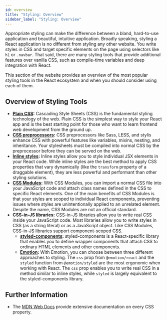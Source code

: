 ```yaml
---
id: overview
title: "Styling: Overview"
sidebar_label: "Styling: Overview"
---
```


Appropriate styling can make the difference between a bland, hard-to-use application and beautiful, intuitive application. Broadly speaking, styling a React application is no different from styling any other website. You write styles in CSS and target specific elements on the page using selectors like `h1` or `.navbar`. That said, there are many styling tools that provide additional features over vanilla CSS, such as compile-time variables and deep integration with React.

This section of the website provides an overview of the most popular styling tools in the React ecosystem and when you should consider using each of them.

## Overview of Styling Tools

- **[Plain CSS](./plain-css.mdx):** Cascading Style Sheets (CSS) is the fundamental styling technology of the web. Plain CSS is the simplest way to style your React app and is the best starting point for those who want to learn frontend web development from the ground up.
- **[CSS preprocessors](./css-preprocessors.mdx):** CSS preprocessors like Sass, LESS, and stylis enhance CSS with powerful features like variables, mixins, nesting, and inheritance. Your stylesheets must be compiled into normal CSS by the preprocessor before they can be served on the web.
- **[Inline styles](./inline-styles.mdx):** Inline styles allow you to style individual JSX elements in your React code. While inline styles are the best method to apply CSS properties that vary dynamically (like the `transform` property of a draggable element), they are less powerful and performant than other styling solutions.
- **[CSS Modules](./css-modules):** With CSS Modules, you can import a normal CSS file into your JavaScript code and attach class names defined in the CSS to specific React elements. One of the main benefits of CSS Modules is that your styles are scoped to individual React components, preventing issues where styles are unintentionally applied to an unrelated element. Despite the name, CSS Modules are not an official standard.
- **CSS-in-JS libraries:** CSS-in-JS libraries allow you to write real CSS inside your JavaScript code. Most libraries allow you to write styles in CSS (as a string literal) or as a JavaScript object. Like CSS Modules, CSS-in-JS libraries support component-scoped CSS.
  - **[styled-components](./styled-components.mdx):** styled-components is a React-specific library that enables you to define wrapper components that attach CSS to ordinary HTML elements and other components.
  - **[Emotion](./emotion.mdx):** With Emotion, you can choose between three different approaches to styling. The `css` prop from `@emotion/react` and the `styled` function from `@emotion/styled` are the most ergonomic when working with React. The `css` prop enables you to write real CSS in a method similar to inline styles, while `styled` is largely equivalent to the styled-components library.

## Further Information

- The [MDN Web Docs](https://developer.mozilla.org/) provide extensive documentation on every CSS property.
